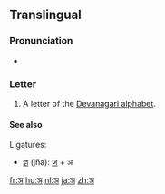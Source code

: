 {{Devanagari character info|hex=91e|name=DEVANAGARI LETTER NYA|image=[[File:Deva-ञ-order.gif|100px]]}}
==Translingual==

===Pronunciation===
* {{IPA|/ɲə/|lang=mul}} {{qualifier|may vary by language}}

===Letter===
{{mul-Deva|ña}}

# A letter of the [[Devanagari alphabet]].

====See also====
Ligatures:
* [[ज्ञ]] (jña): [[ज]] + ञ

[[fr:ञ]]
[[hu:ञ]]
[[nl:ञ]]
[[ja:ञ]]
[[zh:ञ]]